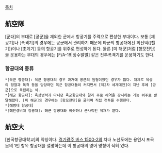 [[목차]]
== 航空隊 ==
[군대]의 부대로 [공군]을 제외한 군에서 항공기를 주력으로 편성한 부대이다. 보통 [제공기]나 [폭격기]의 경우에는 공군에서 관리하기 때문에 타군의 항공대에선 회전익([헬기])이나 [초계기] 등의 항공기를 위주로 편성하게 된다. 물론 [미 해군]처럼 [항모전단]을 운용하는 부대의 경우에는 [F/A-18|장수말벌] 같은 전투폭격기를 운용하기도 한다.
=== 항공대의 종류 ===
 *[육군 항공대]: 육군 항공대의 경우 과거에 공군의 원형이었던 경우가 많다. 대체로 육상의 정찰과 폭격 등을 담당하던 육군 항공대들이 커지면서 [제2차 세계대전]이 지난 후에 [공군]으로 독립하는 식.
 *[해군 항공대]: 육상병력과 다니던 육군항공대와 달리 주로 해역을 감시하는 기능 위주로 발달해왔다. [미 해군]의 경우에는 [항모전단]을 굴리며 직접 전투를 수행한다.
 *[해병대 항공대]
 *[해안경비대 항공대]: 해군 항공대와 비슷하나 군사적인 색채가 옅다.
== 航空大 ==
[한국항공대학교]의 약칭이다. [[경기광주 버스 1500-2]]의 차내 노선도에는 용인시 포곡읍의 1번 항목 항공대를 설명하는데 이 항공대의 영어 명칭이 적혀 있다.

